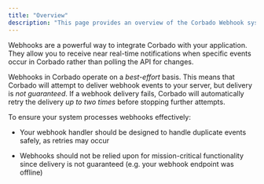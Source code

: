```yaml
---
title: "Overview"
description: "This page provides an overview of the Corbado Webhook system."
---
```


Webhooks are a powerful way to integrate Corbado with your application. They allow you to receive near real-time notifications when specific events occur in Corbado rather than polling the API for changes.

Webhooks in Corbado operate on a *best-effort* basis. This means that Corbado will attempt to deliver webhook events to your server, but delivery is *not guaranteed*. If a webhook delivery fails, Corbado will automatically retry the delivery *up to two times* before stopping further attempts.

To ensure your system processes webhooks effectively:

- Your webhook handler should be designed to handle duplicate events safely, as retries may occur

- Webhooks should not be relied upon for mission-critical functionality since delivery is not guaranteed (e.g. your webhook endpoint was offline)